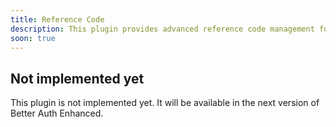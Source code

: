 ```yaml
---
title: Reference Code
description: This plugin provides advanced reference code management for Better Auth. It allows users to share their reference code with others and earn rewards.
soon: true
---
```


## Not implemented yet

This plugin is not implemented yet. It will be available in the next version of Better Auth Enhanced.